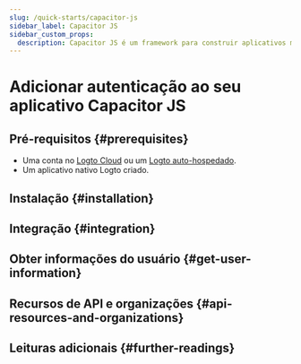 ```yaml
---
slug: /quick-starts/capacitor-js
sidebar_label: Capacitor JS
sidebar_custom_props:
  description: Capacitor JS é um framework para construir aplicativos móveis híbridos.
---
```




# Adicionar autenticação ao seu aplicativo Capacitor JS

<GuideTip />

## Pré-requisitos \{#prerequisites}

- Uma conta no [Logto Cloud](https://cloud.logto.io) ou um [Logto auto-hospedado](/introduction/set-up-logto-oss).
- Um aplicativo nativo Logto criado.

## Instalação \{#installation}

<Installation />

## Integração \{#integration}

<Integration />

## Obter informações do usuário \{#get-user-information}

<GetUserInformation />

## Recursos de API e organizações \{#api-resources-and-organizations}

<ApiResources />

## Leituras adicionais \{#further-readings}

<FurtherReadings />
